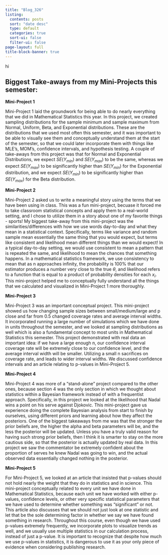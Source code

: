```yaml
---
title: "Blog_326"
listing:
  contents: posts
  sort: "date desc"
  type: default
  categories: true
  sort-ui: false
  filter-ui: false
page-layout: full
title-block-banner: true
---
```


hi

## Biggest Take-aways from my Mini-Projects this semester:

**Mini-Project 1**

Mini-Project 1 laid the groundwork for being able to do nearly everything that we did in Mathematical Statistics this year. In this project, we created sampling distributions for the sample minimum and sample maximum from Normal, Uniform, Beta, and Exponential distributions. These are the distributions that we used most often this semester, and it was important to be able to visually see them and conceptually understand them at the start of the semester, so that we could later incorporate them with things like MLE's, MOM's, confidence intervals, and hypothesis testing. A couple of take-aways from this project was that for Normal and Exponential Distributions, we expect $SE(Y_{min})$ and $SE(Y_{max})$ to be the same, whereas we expect $SE(Y_{max})$ to be significantly higher than $SE(Y_{min})$ for the Exponential distribution, and we expect $SE(Y_{min})$ to be significantly higher than $SE(Y_{max})$ for the Beta distribution.

**Mini-Project 2**

Mini-Project 2 asked us to write a meaningful story using the terms that we have been using in class. This was a fun mini-project, becuase it forced me to take classroom statistical concepts and apply them to a real-world setting, and I chose to utilize them in a story about one of my favorite things - sports! My biggest take-away from this mini-project was the similarities/differences with how we use words day-to-day and what they mean in a statistical context. Specifically, terms like variance and random sample mean essentially the same thing that you would expect, but terms like consistent and likelihood mean different things than we would expect! In a typical day-to-day setting, we would use consistent to mean a pattern that is repeated the same, and likelihood to mean the chances that something happens. In a mathematical statistics framework, we use consistency to mean that as n approaches infinity, the probability is 100% that our estimator produces a number very close to the true $\theta$, and likelihood refers to a function that is equal to a product of probability densities for each $x_i$. This mini-project helped me to conceptually fully understand all the things that we calculated and visualized in Mini-Project 1 more thoroughly.

**Mini-Project 3**

Mini-Project 3 was an important conceptual project. This mini-project showed us how changing sample sizes between small/medium/large and p close and far from 0.5 changed coverage rates and average interval widths. It incorporated running a large number of simulations which we have done in units throughout the semester, and we looked at sampling distributions as well which is also a fundamental concept to most units in Mathematical Statistics this semester. This project demonstrated with real data an important idea: if we have a large enough n, our confidence interval coverage rate will be extremely close to our confidence level, and the average interval width will be smaller. Utilizing a small n sacrifices on coverage rate, and leads to wider interval widths. We discussed confidence intervals and an article relating to p-values in Mini-Project 5.

**Mini-Project 4**

Mini-Project 4 was more of a "stand-alone" project compared to the other ones, because section 4 was the only section in which we thought about statistics within a Bayesian framework instead of with a frequentist approach. Specifically, in this project we looked at the likelihood that Nadal wins a point on his serve against Djokovic. This mini-project gave us experience doing the complete Bayesian analysis from start to finish by ourselves, using different priors and learning about how they affect the posteriors. One of the biggest takeaways from me was that the stronger the prior beliefs are, the higher the alpha and beta parameters will be, and the less the posterior will be updated. Unless you have a truly valid reason for having such strong prior beliefs, then I think it is smarter to stay on the more cautious side, so that the posterior is actually updated by real data. In this project we saw the commentator be extremely confident about the proportion of serves he knew Nadal was going to win, and the actual observed data essentially changed nothing in the posterior.

**Mini-Project 5**

For Mini-Project 5, we looked at an article that insisted that p-values should not hold nearly the weight that they do in statistics and in science. This mini-project conceptually related to every unit we have done in Mathematical Statistics, because each unit we have worked with either p-values, confidence levels, or other very specific statistical parameters that we have used to determine whether something was "significant" or not. This article also discusses that we should not just look at one statistic and let that be the sole determining factor in whether we say we have found something in research. Throughout this course, even though we have used p-values extremely frequently, we incorporate plots to visualize trends as well, and we usually use multiple statistics in our calculation process, instead of just a p-value. It is important to recognize that despite how much we use p-values in statistics, it is dangerous to use it as your only piece of evidence when considering publishing research.



